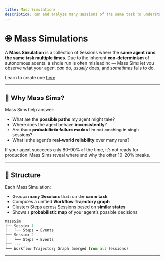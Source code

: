 ```yaml
---
title: Mass Simulations
description: Run and analyze many sessions of the same task to understand probabilistic agent behavior at scale.
---
```



# 🌐 Mass Simulations

A **Mass Simulation** is a collection of Sessions where the **same agent runs the same task multiple times**. Due to the inherent **non-determinism** of autonomous agents, a single run is often misleading — Mass Sims let you observe what your agent *can* do, *usually* does, and *sometimes* fails to do.

Learn to create one [here](/getting-started/masssim)

---

## 🎯 Why Mass Sims?

Mass Sims help answer:

- What are the **possible paths** my agent might take?
- Where does the agent behave **inconsistently**?
- Are there **probabilistic failure modes** I’m not catching in single sessions?
- What is the agent’s **real-world reliability** over many runs?

<Callout type="warning">
If your agent succeeds only 80–90% of the time, it’s not ready for production. Mass Sims reveal where and why the other 10–20% breaks.
</Callout>


---

## 🧬 Structure

Each Mass Simulation:

- Groups **many Sessions** that run the **same task**
- Computes a unified **Workflow Trajectory graph**
- Clusters Steps across Sessions based on **similar states**
- Shows a **probabilistic map** of your agent’s possible decisions

```python
MassSim
├── Session 1
│   └── Steps → Events
├── Session 2
│   └── Steps → Events
├── ...
└── Workflow Trajectory Graph (merged from all Sessions)
```

---
